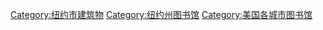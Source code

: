 [[Category:纽约市建筑物|Category:纽约市建筑物]]
[[Category:纽约州图书馆|Category:纽约州图书馆]]
[[Category:美国各城市图书馆|Category:美国各城市图书馆]]